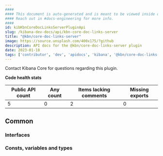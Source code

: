 ```yaml
---
####
#### This document is auto-generated and is meant to be viewed inside our experimental, new docs system.
#### Reach out in #docs-engineering for more info.
####
id: kibKbnCoreDocLinksServerPluginApi
slug: /kibana-dev-docs/api/kbn-core-doc-links-server
title: "@kbn/core-doc-links-server"
image: https://source.unsplash.com/400x175/?github
description: API docs for the @kbn/core-doc-links-server plugin
date: 2023-01-18
tags: ['contributor', 'dev', 'apidocs', 'kibana', '@kbn/core-doc-links-server']
---
```




Contact Kibana Core for questions regarding this plugin.

**Code health stats**

| Public API count  | Any count | Items lacking comments | Missing exports |
|-------------------|-----------|------------------------|-----------------|
| 5 | 0 | 2 | 0 |

## Common

### Interfaces
<DocDefinitionList data={kbnCoreDocLinksServerObj.common.interfaces}/>

### Consts, variables and types
<DocDefinitionList data={kbnCoreDocLinksServerObj.common.misc}/>

